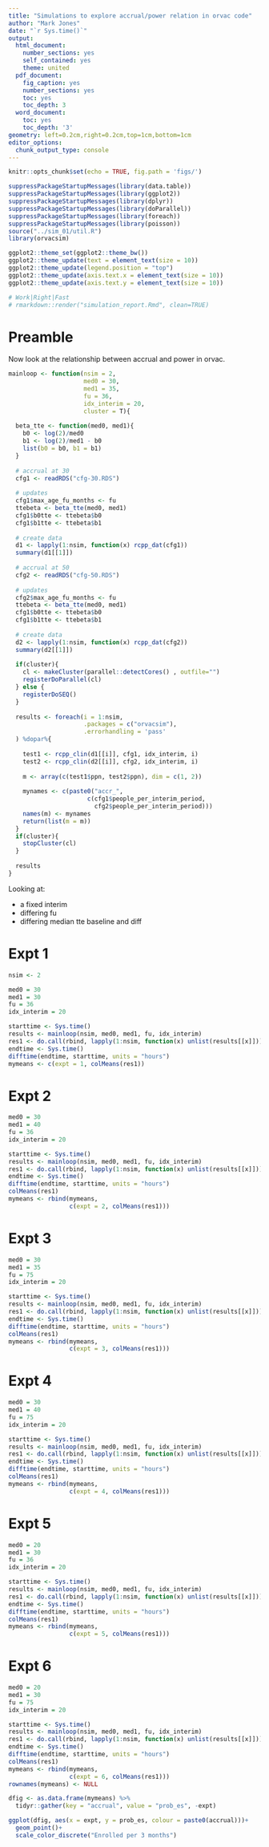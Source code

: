 ```yaml
---
title: "Simulations to explore accrual/power relation in orvac code"
author: "Mark Jones"
date: "`r Sys.time()`"
output:
  html_document:
    number_sections: yes
    self_contained: yes
    theme: united
  pdf_document:
    fig_caption: yes
    number_sections: yes
    toc: yes
    toc_depth: 3
  word_document:
    toc: yes
    toc_depth: '3'
geometry: left=0.2cm,right=0.2cm,top=1cm,bottom=1cm
editor_options:
  chunk_output_type: console
---
```



```r
knitr::opts_chunk$set(echo = TRUE, fig.path = 'figs/')

suppressPackageStartupMessages(library(data.table))
suppressPackageStartupMessages(library(ggplot2))
suppressPackageStartupMessages(library(dplyr))
suppressPackageStartupMessages(library(doParallel))
suppressPackageStartupMessages(library(foreach))
suppressPackageStartupMessages(library(poisson))
source("../sim_01/util.R")
library(orvacsim)

ggplot2::theme_set(ggplot2::theme_bw())
ggplot2::theme_update(text = element_text(size = 10))
ggplot2::theme_update(legend.position = "top")
ggplot2::theme_update(axis.text.x = element_text(size = 10))
ggplot2::theme_update(axis.text.y = element_text(size = 10))

# Work|Right|Fast
# rmarkdown::render("simulation_report.Rmd", clean=TRUE)
```

# Preamble 

Now look at the relationship between accrual and power in orvac. 

```r

mainloop <- function(nsim = 2, 
                     med0 = 30, 
                     med1 = 35, 
                     fu = 36, 
                     idx_interim = 20,
                     cluster = T){
  
  beta_tte <- function(med0, med1){
    b0 <- log(2)/med0
    b1 <- log(2)/med1 - b0
    list(b0 = b0, b1 = b1)
  }
  
  # accrual at 30
  cfg1 <- readRDS("cfg-30.RDS")
  
  # updates
  cfg1$max_age_fu_months <- fu
  ttebeta <- beta_tte(med0, med1)
  cfg1$b0tte <- ttebeta$b0
  cfg1$b1tte <- ttebeta$b1
  
  # create data
  d1 <- lapply(1:nsim, function(x) rcpp_dat(cfg1))
  summary(d1[[1]])
  
  # accrual at 50
  cfg2 <- readRDS("cfg-50.RDS")
  
  # updates
  cfg2$max_age_fu_months <- fu
  ttebeta <- beta_tte(med0, med1)
  cfg1$b0tte <- ttebeta$b0
  cfg1$b1tte <- ttebeta$b1
  
  # create data
  d2 <- lapply(1:nsim, function(x) rcpp_dat(cfg2))
  summary(d2[[1]])
 
  if(cluster){
    cl <- makeCluster(parallel::detectCores() , outfile="")
    registerDoParallel(cl)
  } else {
    registerDoSEQ()
  }
  
  results <- foreach(i = 1:nsim,
                     .packages = c("orvacsim"),
                     .errorhandling = 'pass'
  ) %dopar%{
    
    test1 <- rcpp_clin(d1[[i]], cfg1, idx_interim, i)
    test2 <- rcpp_clin(d2[[i]], cfg2, idx_interim, i)
  
    m <- array(c(test1$ppn, test2$ppn), dim = c(1, 2)) 
    
    mynames <- c(paste0("accr_", 
                      c(cfg1$people_per_interim_period,
                        cfg2$people_per_interim_period)))
    names(m) <- mynames
    return(list(m = m))
  }
  if(cluster){
    stopCluster(cl)
  }
  
  results
}

```

Looking at:

+ a fixed interim
+ differing fu
+ differing median tte baseline and diff

# Expt 1

```r
nsim <- 2

med0 = 30 
med1 = 30 
fu = 36
idx_interim = 20

starttime <- Sys.time()
results <- mainloop(nsim, med0, med1, fu, idx_interim)
res1 <- do.call(rbind, lapply(1:nsim, function(x) unlist(results[[x]])))
endtime <- Sys.time()
difftime(endtime, starttime, units = "hours")
mymeans <- c(expt = 1, colMeans(res1))
```


# Expt 2

```r
med0 = 30 
med1 = 40 
fu = 36
idx_interim = 20

starttime <- Sys.time()
results <- mainloop(nsim, med0, med1, fu, idx_interim)
res1 <- do.call(rbind, lapply(1:nsim, function(x) unlist(results[[x]])))
endtime <- Sys.time()
difftime(endtime, starttime, units = "hours")
colMeans(res1)
mymeans <- rbind(mymeans, 
                 c(expt = 2, colMeans(res1)))
```

# Expt 3

```r
med0 = 30 
med1 = 35 
fu = 75
idx_interim = 20

starttime <- Sys.time()
results <- mainloop(nsim, med0, med1, fu, idx_interim)
res1 <- do.call(rbind, lapply(1:nsim, function(x) unlist(results[[x]])))
endtime <- Sys.time()
difftime(endtime, starttime, units = "hours")
colMeans(res1)
mymeans <- rbind(mymeans, 
                 c(expt = 3, colMeans(res1)))
```

# Expt 4

```r
med0 = 30 
med1 = 40 
fu = 75
idx_interim = 20

starttime <- Sys.time()
results <- mainloop(nsim, med0, med1, fu, idx_interim)
res1 <- do.call(rbind, lapply(1:nsim, function(x) unlist(results[[x]])))
endtime <- Sys.time()
difftime(endtime, starttime, units = "hours")
colMeans(res1)
mymeans <- rbind(mymeans, 
                 c(expt = 4, colMeans(res1)))
```

# Expt 5

```r
med0 = 20 
med1 = 30 
fu = 36
idx_interim = 20

starttime <- Sys.time()
results <- mainloop(nsim, med0, med1, fu, idx_interim)
res1 <- do.call(rbind, lapply(1:nsim, function(x) unlist(results[[x]])))
endtime <- Sys.time()
difftime(endtime, starttime, units = "hours")
colMeans(res1)
mymeans <- rbind(mymeans, 
                 c(expt = 5, colMeans(res1)))
```

# Expt 6

```r
med0 = 20 
med1 = 30 
fu = 75
idx_interim = 20

starttime <- Sys.time()
results <- mainloop(nsim, med0, med1, fu, idx_interim)
res1 <- do.call(rbind, lapply(1:nsim, function(x) unlist(results[[x]])))
endtime <- Sys.time()
difftime(endtime, starttime, units = "hours")
colMeans(res1)
mymeans <- rbind(mymeans, 
                 c(expt = 6, colMeans(res1)))
rownames(mymeans) <- NULL
```



```r
dfig <- as.data.frame(mymeans) %>% 
  tidyr::gather(key = "accrual", value = "prob_es", -expt)

ggplot(dfig, aes(x = expt, y = prob_es, colour = paste0(accrual)))+
  geom_point()+
  scale_color_discrete("Enrolled per 3 months")
```

